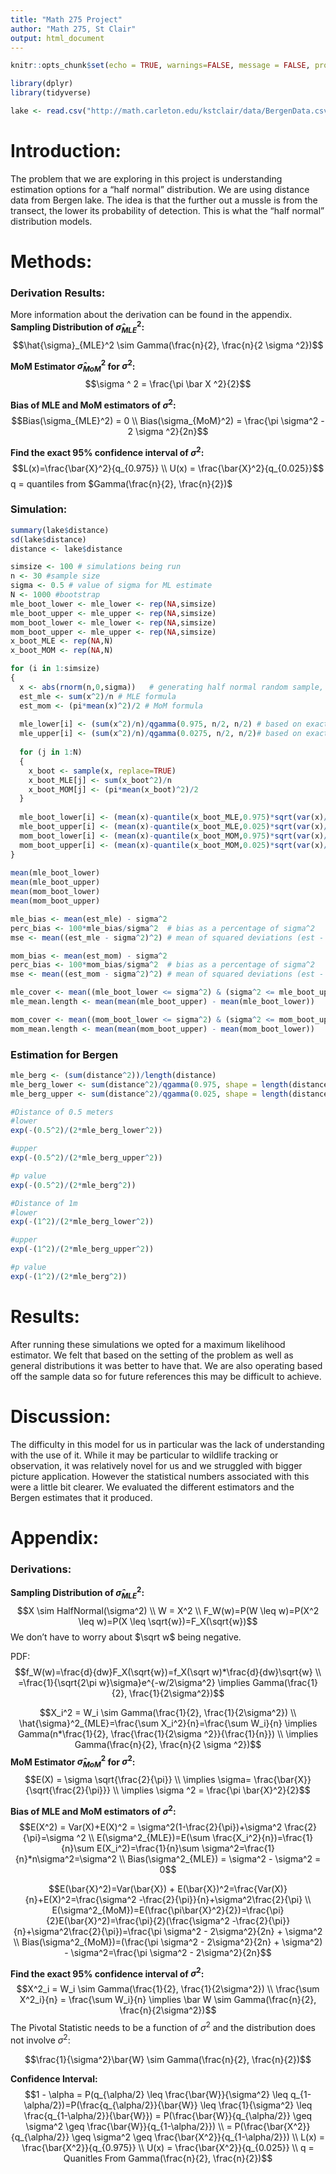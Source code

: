 ```yaml
---
title: "Math 275 Project"
author: "Math 275, St Clair"
output: html_document
---
```


```r

knitr::opts_chunk$set(echo = TRUE, warnings=FALSE, message = FALSE, prompt = TRUE, comment = NULL)

library(dplyr)
library(tidyverse)

lake <- read.csv("http://math.carleton.edu/kstclair/data/BergenData.csv")
```

# Introduction:

The problem that we are exploring in this project is understanding estimation options for a "half normal" distribution. We are using distance data from Bergen lake. The idea is that the further out a mussle is from the transect, the lower its probability of detection. This is what the "half normal" distribution models.

# Methods:

### Derivation Results:
More information about the derivation can be found in the appendix.
**Sampling Distribution of $\hat{\sigma}_{MLE}^2$:**
$$\hat{\sigma}_{MLE}^2 \sim Gamma(\frac{n}{2}, \frac{n}{2 \sigma ^2})$$

**MoM Estimator $\hat{\sigma}_{MoM}^2$ for $\sigma^2$:**
$$\sigma ^ 2 = \frac{\pi \bar X ^2}{2}$$

**Bias of MLE and MoM estimators of $\sigma ^2$:**
$$Bias(\sigma_{MLE}^2) = 0 \\ Bias(\sigma_{MoM}^2) = \frac{\pi \sigma^2 - 2 \sigma ^2}{2n}$$

**Find the exact 95% confidence interval of $\sigma ^2$:**
$$L(x)=\frac{\bar{X}^2}{q_{0.975}} \\ U(x) = \frac{\bar{X}^2}{q_{0.025}}$$
q = quantiles from $Gamma(\frac{n}{2}, \frac{n}{2})$

### Simulation:
```r
summary(lake$distance)
sd(lake$distance)
distance <- lake$distance
```

```r
simsize <- 100 # simulations being run
n <- 30 #sample size
sigma <- 0.5 # value of sigma for ML estimate
N <- 1000 #bootstrap
mle_boot_lower <- mle_lower <- rep(NA,simsize)
mle_boot_upper <- mle_upper <- rep(NA,simsize)
mom_boot_lower <- mle_lower <- rep(NA,simsize)
mom_boot_upper <- mle_upper <- rep(NA,simsize)
x_boot_MLE <- rep(NA,N)
x_boot_MOM <- rep(NA,N)

for (i in 1:simsize)
{
  x <- abs(rnorm(n,0,sigma))   # generating half normal random sample, repeat this
  est_mle <- sum(x^2)/n # MLE formula
  est_mom <- (pi*mean(x)^2)/2 # MoM formula
  
  mle_lower[i] <- (sum(x^2)/n)/qgamma(0.975, n/2, n/2) # based on exact MLE CI (part d)
  mle_upper[i] <- (sum(x^2)/n)/qgamma(0.0275, n/2, n/2)# based on exact MLE CI (part d)
  
  for (j in 1:N)
  {
    x_boot <- sample(x, replace=TRUE)
    x_boot_MLE[j] <- sum(x_boot^2)/n
    x_boot_MOM[j] <- (pi*mean(x_boot)^2)/2
  }
  
  mle_boot_lower[i] <- (mean(x)-quantile(x_boot_MLE,0.975)*sqrt(var(x)/n)) # CI based on bootstrapping the MLE
  mle_boot_upper[i] <- (mean(x)-quantile(x_boot_MLE,0.025)*sqrt(var(x)/n))
  mom_boot_lower[i] <- (mean(x)-quantile(x_boot_MOM,0.975)*sqrt(var(x)/n))# CI based on bootstrapping the MoM
  mom_boot_upper[i] <- (mean(x)-quantile(x_boot_MOM,0.025)*sqrt(var(x)/n))
}
  
mean(mle_boot_lower)
mean(mle_boot_upper)
mean(mom_boot_lower)
mean(mom_boot_upper)

```
```r
mle_bias <- mean(est_mle) - sigma^2  
perc_bias <- 100*mle_bias/sigma^2  # bias as a percentage of sigma^2
mse <- mean((est_mle - sigma^2)^2) # mean of squared deviations (est - truth)^2

mom_bias <- mean(est_mom) - sigma^2  
perc_bias <- 100*mom_bias/sigma^2  # bias as a percentage of sigma^2
mse <- mean((est_mom - sigma^2)^2) # mean of squared deviations (est - truth)^2
```

```r
mle_cover <- mean((mle_boot_lower <= sigma^2) & (sigma^2 <= mle_boot_upper))
mle_mean.length <- mean(mean(mle_boot_upper) - mean(mle_boot_lower))

mom_cover <- mean((mom_boot_lower <= sigma^2) & (sigma^2 <= mom_boot_upper))
mom_mean.length <- mean(mean(mom_boot_upper) - mean(mom_boot_lower))
```

### Estimation for Bergen
```r
mle_berg <- (sum(distance^2))/length(distance)
mle_berg_lower <- sum(distance^2)/qgamma(0.975, shape = length(distance)/2,rate = 1/2)
mle_berg_upper <- sum(distance^2)/qgamma(0.025, shape = length(distance)/2,rate = 1/2)

#Distance of 0.5 meters
#lower
exp(-(0.5^2)/(2*mle_berg_lower^2))

#upper
exp(-(0.5^2)/(2*mle_berg_upper^2))

#p value
exp(-(0.5^2)/(2*mle_berg^2))

#Distance of 1m
#lower
exp(-(1^2)/(2*mle_berg_lower^2))

#upper
exp(-(1^2)/(2*mle_berg_upper^2))

#p value
exp(-(1^2)/(2*mle_berg^2))
```

# Results:
After running these simulations we opted for a maximum likelihood estimator. We felt that based on the setting of the problem as well as general distributions it was better to have that. We are also operating based off the sample data so for future references this may be difficult to achieve. 

# Discussion:
The difficulty in this model for us in particular was the lack of understanding with the use of it. While it may be particular to wildlife tracking or observation, it was relatively novel for us and we struggled with bigger picture application. However the statistical numbers associated with this were a little bit clearer. We evaluated the different estimators and the Bergen estimates that it produced.

# Appendix:

### Derivations:
**Sampling Distribution of $\hat{\sigma}_{MLE} ^2$:**
$$X \sim HalfNormal(\sigma^2) \\ W = X^2 \\ F_W(w)=P(W \leq w)=P(X^2 \leq w)=P(X \leq \sqrt{w})=F_X(\sqrt{w})$$
We don't have to worry about $\sqrt w$ being negative.

PDF:
$$f_W(w)=\frac{d}{dw}F_X(\sqrt{w})=f_X(\sqrt w)*\frac{d}{dw}\sqrt{w} \\ =\frac{1}{\sqrt{2\pi w}\sigma}e^{-w/2\sigma^2} \implies Gamma(\frac{1}{2}, \frac{1}{2\sigma^2})$$

$$X_i^2 = W_i \sim Gamma(\frac{1}{2}, \frac{1}{2\sigma^2}) \\ \hat{\sigma}^2_{MLE}=\frac{\sum X_i^2}{n}=\frac{\sum W_i}{n} \implies Gamma(n*\frac{1}{2}, \frac{\frac{1}{2\sigma ^2}}{\frac{1}{n}}) \\ \implies Gamma(\frac{n}{2}, \frac{n}{2 \sigma ^2})$$
**MoM Estimator $\hat{\sigma}^2_{MoM}$ for $\sigma ^2$:**
$$E(X) = \sigma \sqrt{\frac{2}{\pi}} \\ \implies \sigma= \frac{\bar{X}}{\sqrt{\frac{2}{\pi}}} \\ \implies \sigma ^2 = \frac{\pi \bar{X}^2}{2}$$

**Bias of MLE and MoM estimators of $\sigma ^2$:**
$$E(X^2) = Var(X)+E(X)^2 = \sigma^2(1-\frac{2}{\pi})+\sigma^2 \frac{2}{\pi}=\sigma ^2 \\ E(\sigma^2_{MLE})=E(\sum \frac{X_i^2}{n})=\frac{1}{n}\sum E(X_i^2)=\frac{1}{n}\sum \sigma^2=\frac{1}{n}*n\sigma^2=\sigma^2 \\ Bias(\sigma^2_{MLE}) = \sigma^2 - \sigma^2 = 0$$

$$E(\bar{X}^2)=Var(\bar{X}) + E(\bar{X})^2=\frac{Var(X)}{n}+E(X)^2=\frac{\sigma^2 -\frac{2}{\pi}}{n}+\sigma^2\frac{2}{\pi} \\ E(\sigma^2_{MoM})=E(\frac{\pi\bar{X}^2}{2})=\frac{\pi}{2}E(\bar{X}^2)=\frac{\pi}{2}(\frac{\sigma^2 -\frac{2}{\pi}}{n}+\sigma^2\frac{2}{\pi})=\frac{\pi \sigma^2 - 2\sigma^2}{2n} + \sigma^2 \\ Bias(\sigma^2_{MoM})=(\frac{\pi \sigma^2 - 2\sigma^2}{2n} + \sigma^2) - \sigma^2=\frac{\pi \sigma^2 - 2\sigma^2}{2n}$$

**Find the exact 95% confidence interval of $\sigma ^2$:**
$$X^2_i = W_i \sim Gamma(\frac{1}{2}, \frac{1}{2\sigma^2}) \\ \frac{\sum X^2_i}{n} = \frac{\sum W_i}{n} \implies \bar W \sim Gamma(\frac{n}{2}, \frac{n}{2\sigma^2})$$
The Pivotal Statistic needs to be a function of $\sigma^2$ and the distribution does not involve $\sigma^2$:

$$\frac{1}{\sigma^2}\bar{W} \sim Gamma(\frac{n}{2}, \frac{n}{2})$$

**Confidence Interval:**
$$1 - \alpha = P(q_{\alpha/2} \leq \frac{\bar{W}}{\sigma^2} \leq q_{1-\alpha/2})=P(\frac{q_{\alpha/2}}{\bar{W}} \leq \frac{1}{\sigma^2} \leq \frac{q_{1-\alpha/2}}{\bar{W}}) = P(\frac{\bar{W}}{q_{\alpha/2}} \geq \sigma^2 \geq \frac{\bar{W}}{q_{1-\alpha/2}}) \\ = P(\frac{\bar{X^2}}{q_{\alpha/2}} \geq \sigma^2 \geq \frac{\bar{X^2}}{q_{1-\alpha/2}}) \\ L(x) = \frac{\bar{X^2}}{q_{0.975}} \\ U(x) = 
\frac{\bar{X^2}}{q_{0.025}} \\ q = Quanitles From Gamma(\frac{n}{2}, \frac{n}{2})$$
